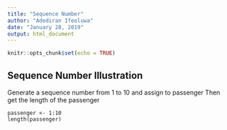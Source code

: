 ```yaml
---
title: "Sequence Number"
author: "Adediran Ifeoluwa"
date: "January 28, 2019"
output: html_document
---
```


```r
knitr::opts_chunk$set(echo = TRUE)
```

## Sequence Number Illustration

Generate a sequence number from 1 to 10 and assign to passenger
Then get the length of the passenger

```
passenger <- 1:10
length(passenger)
``` 
